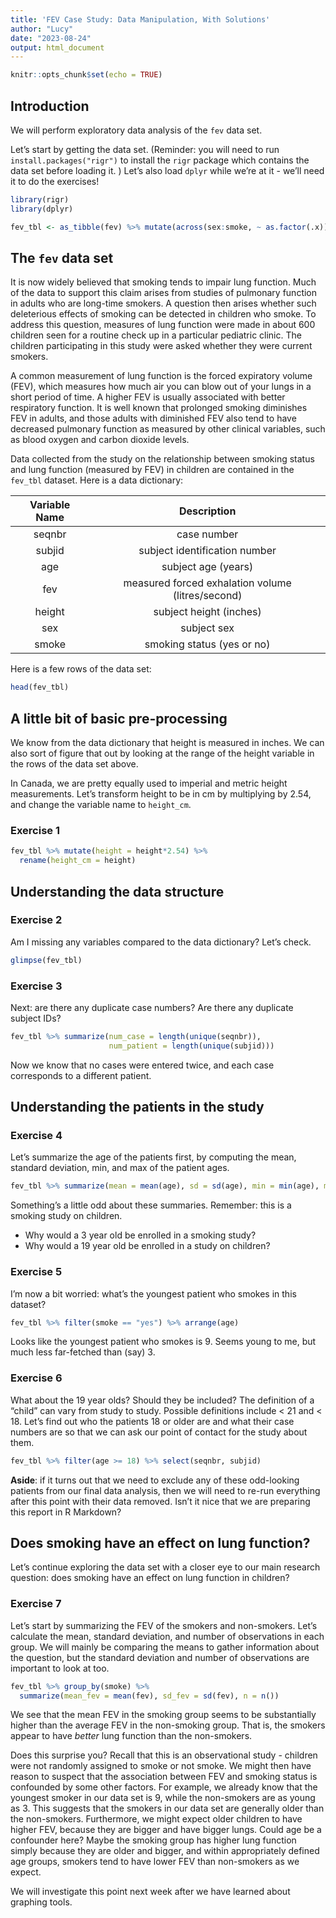 ```yaml
---
title: 'FEV Case Study: Data Manipulation, With Solutions'
author: "Lucy"
date: "2023-08-24"
output: html_document
---
```


```r
knitr::opts_chunk$set(echo = TRUE)
```

## Introduction 

We will perform exploratory data analysis of the `fev` data set. 

Let's start by getting the data set. (Reminder: you will need to run `install.packages("rigr")` to install the `rigr` package which contains the data set before loading it. ) Let's also load `dplyr` while we're at it - we'll need it to do the exercises! 

```r
library(rigr) 
library(dplyr)

fev_tbl <- as_tibble(fev) %>% mutate(across(sex:smoke, ~ as.factor(.x)))
```

## The `fev` data set 

It is now widely believed that smoking tends to impair lung function. Much of the data to support this claim arises from studies of pulmonary function in adults who are long-time smokers. A question then arises whether such deleterious effects of smoking can be detected in children who smoke. To address this question, measures of lung function were made in about 600 children seen for a routine check up in a particular pediatric clinic. The children participating in this study were asked whether they were current smokers.

A common measurement of lung function is the forced expiratory volume (FEV), which measures how much air you can blow out of your lungs in a short period of time. A higher FEV is usually associated with better respiratory function. It is well known that prolonged smoking diminishes FEV in adults, and those adults with diminished FEV also tend to have decreased pulmonary function as measured by other clinical variables, such as blood oxygen and carbon dioxide levels.

Data collected from the study on the relationship between smoking status and lung function (measured by FEV) in children are contained in the `fev_tbl` dataset. Here is a data dictionary:

| Variable Name | Description | 
| :--: |:--: |
| seqnbr        | case number |
| subjid        | subject identification number |
| age           | subject age (years) | 
| fev           | measured forced exhalation volume (litres/second)| 
| height        | subject height (inches) | 
| sex           | subject sex | 
| smoke         | smoking status (yes or no) | 


Here is a few rows of the data set:

```r
head(fev_tbl)
```

## A little bit of basic pre-processing

We know from the data dictionary that height is measured in inches. We can also sort of figure that out by looking at the range of the height variable in the rows of the data set above. 

In Canada, we are pretty equally used to imperial and metric height measurements. Let's transform height to be in cm by multiplying by 2.54, and change the variable name to `height_cm`. 

### Exercise 1 

```r
fev_tbl %>% mutate(height = height*2.54) %>% 
  rename(height_cm = height)
```

## Understanding the data structure

### Exercise 2

Am I missing any variables compared to the data dictionary? Let's check. 

```r
glimpse(fev_tbl)
```

### Exercise 3

Next: are there any duplicate case numbers? Are there any duplicate subject IDs?


```r
fev_tbl %>% summarize(num_case = length(unique(seqnbr)), 
                      num_patient = length(unique(subjid)))
```

Now we know that no cases were entered twice, and each case corresponds to a different patient. 

## Understanding the patients in the study

### Exercise 4

Let's summarize the age of the patients first, by computing the mean, standard deviation, min, and max of the patient ages. 

```r
fev_tbl %>% summarize(mean = mean(age), sd = sd(age), min = min(age), max = max(age))
```

Something's a little odd about these summaries. Remember: this is a smoking study on children.

- Why would a 3 year old be enrolled in a smoking study?  
- Why would a 19 year old be enrolled in a study on children? 

### Exercise 5

I'm now a bit worried: what's the youngest patient who smokes in this dataset?

```r
fev_tbl %>% filter(smoke == "yes") %>% arrange(age)
```

Looks like the youngest patient who smokes is 9. Seems young to me, but much less far-fetched than (say) 3. 

### Exercise 6

What about the 19 year olds? Should they be included? The definition of a "child" can vary from study to study. Possible definitions include < 21 and < 18.  Let's find out who the patients 18 or older are and what their case numbers are so that we can ask our point of contact for the study about them. 

```r
fev_tbl %>% filter(age >= 18) %>% select(seqnbr, subjid)
```

**Aside**: if it turns out that we need to exclude any of these odd-looking patients from our final data analysis, then we will need to re-run everything after this point with their data removed. Isn't it nice that we are preparing this report in R Markdown?  

## Does smoking have an effect on lung function? 

Let's continue exploring the data set with a closer eye to our main research question: does smoking have an effect on lung function in children? 

### Exercise 7

Let's start by summarizing the FEV of the smokers and non-smokers. Let's calculate the mean, standard deviation, and number of observations in each group. We will mainly be comparing the means to gather information about the question, but the standard deviation and number of observations are important to look at too. 

```r
fev_tbl %>% group_by(smoke) %>% 
  summarize(mean_fev = mean(fev), sd_fev = sd(fev), n = n())
```
We see that the mean FEV in the smoking group seems to be substantially higher than the average FEV in the non-smoking group. That is, the smokers appear to have *better* lung function than the non-smokers. 

Does this surprise you? Recall that this is an observational study - children were not randomly assigned to smoke or not smoke. We might then have reason to suspect that the association between FEV and smoking status is confounded by some other factors. For example, 
we already know that the youngest smoker in our data set is 9, while the non-smokers are as young as 3. This suggests that the smokers in our data set are generally older than the non-smokers. Furthermore, we might expect older children to have higher FEV, because they are bigger and have bigger lungs. Could age be a confounder here? Maybe the smoking group has higher lung function simply because they are older and bigger, and within appropriately defined age groups, smokers tend to have lower FEV than non-smokers as we expect.  

We will investigate this point next week after we have learned about graphing tools.